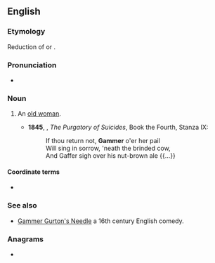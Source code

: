 ==English==

===Etymology===
Reduction of {{m|en|godmother}} or {{m|en|grandmother}}.

===Pronunciation===
* {{a|UK}} {{IPA|/ɡæmə/|lang=en}}

===Noun===
{{en-noun}}

# {{lb|en|obsolete}} An [[old woman]].
#* '''1845''', {{w|Thomas Cooper}}, ''The Purgatory of Suicides'', Book the Fourth, Stanza IX:
#*: If thou return not, '''Gammer''' o'er her pail
#*: Will sing in sorrow, 'neath the brinded cow,
#*: And Gaffer sigh over his nut-brown ale {{...}}

====Coordinate terms====
* {{l|en|gaffer}}

===See also===
* [[w:Gammer Gurton's Needle|Gammer Gurton's Needle]] a 16th century English comedy.

===Anagrams===
* {{anagrams|en|-gramme|gramme}}